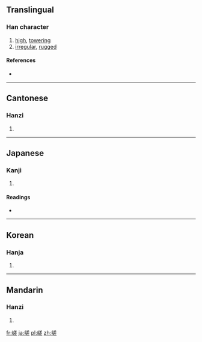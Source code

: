 {{also|嵳}}
==Translingual==

===Han character===
{{Han char|rn=46|rad=山|as=10|sn=13|four=2871<sub>1</sub>|canj=山廿手一 (UTQM)}}

# [[high]], [[towering]]
# [[irregular]], [[rugged]]

====References====
* {{Han ref|kx=0317.420|dkj=08363|dj=0618.100|hdz=10788.190|uh=5D6F|ud=23919|bh=B744|bd=46916}}

----

==Cantonese==

===Hanzi===
{{yue-hanzi|jyut=|y=cho1}}

# {{defn|Cantonese|sort=山10}}

----

==Japanese==

===Kanji===
{{ja-kanji|grade=|rs=山10}}

# {{defn|Japanese|sort=山10}}

====Readings====
* {{ja-readings|on=[[さ]] (sa), [[し]] (shi)|kun=[[けわしい]] (kewashii), [[たかい]] (takai)}}

----

==Korean==

===Hanja===
{{ko-hanja|hangeul=[[차]], [[치]]|rv=cha, chi|mr=ch'a, ch'i}}

# {{defn|Korean|sort=山10}}

----

==Mandarin==

===Hanzi===
{{cmn-hanzi|pin=[[cuó]] ([[cuo2]])|wg=ts'o<sup>2</sup>}}

# {{defn|Mandarin|sort=山10}}

[[fr:嵯]]
[[ja:嵯]]
[[pl:嵯]]
[[zh:嵯]]